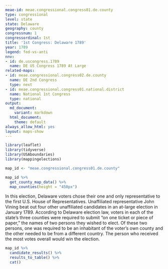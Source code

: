 ```yaml
---
meae-id: meae.congressional.congress01.de.county
type: congressional
level: state
state: Delaware
geography: county
congressnum: 1
congressordinal: 1st
title: '1st Congress: Delaware 1789'
year: 1789
legend: fed-vs-anti
nnv:
- id: de.uscongress.1789
  name: DE US Congress 1789 At Large
related-maps:
- id: meae.congressional.congress02.de.county
  name: DE 2nd Congress
  type: next
- id: meae.congressional.congress01.national.district
  name: National 1st Congress
  type: national
output:
  md_document:
    variant: markdown
  html_document:
    theme: default
always_allow_html: yes
layout: maps-show
---
```


```r
library(leaflet)
library(tidyverse)
library(USAboundaries)
library(mappingelections)

map_id <- "meae.congressional.congress01.de.county"
```

<div class="map">

```r
map_id %>%
  get_county_map_data() %>%
  map_counties(height = "450px")
```

</div>

In this election, Delaware voters chose their one and only representative to the first U.S. House of Representatives. Unaffiliated representative John Vining beat out four other unaffiliated candidates in an at-large election in January 1789. According to Delaware election law, voters in each of the state's three counties were required to submit "on one ticket or piece of paper,” the names of two persons they wished to elect. Of these two persons, one was required to be an inhabitant of the voter’s own county and the other needed to be from a different country. The person who received the most votes overall would win the election.

<div class="results-table">

```r
map_id %>%
  candidate_results() %>% 
  results_to_table() %>% 
  cat()
```

</div>
